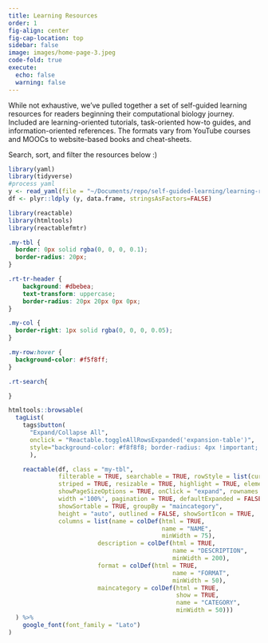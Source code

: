 ```yaml
---
title: Learning Resources
order: 1
fig-align: center
fig-cap-location: top
sidebar: false
image: images/home-page-3.jpeg
code-fold: true
execute:
  echo: false
  warning: false
---
```


While not exhaustive, we’ve pulled together a set of self-guided learning resources for readers beginning their computational biology journey. Included are learning-oriented tutorials, task-oriented how-to guides, and information-oriented references. The formats vary from YouTube courses and MOOCs to website-based books and cheat-sheets.


Search, sort, and filter the resources below :)


```r
library(yaml)
library(tidyverse)
#process yaml
y <- read_yaml(file = "~/Documents/repo/self-guided-learning/learning-resources.yaml")
df <- plyr::ldply (y, data.frame, stringsAsFactors=FALSE)
```

```r
library(reactable)
library(htmltools)
library(reactablefmtr)
```

```css
.my-tbl {
  border: 0px solid rgba(0, 0, 0, 0.1);
  border-radius: 20px;
}

.rt-tr-header {
    background: #dbebea;
    text-transform: uppercase;
    border-radius: 20px 20px 0px 0px;
}

.my-col {
  border-right: 1px solid rgba(0, 0, 0, 0.05);
}

.my-row:hover {
  background-color: #f5f8ff;
}

.rt-search{

}
```

```r
htmltools::browsable(
  tagList(
    tags$button(
      "Expand/Collapse All",
      onclick = "Reactable.toggleAllRowsExpanded('expansion-table')", 
      style="background-color: #f8f8f8; border-radius: 4px !important; border: 1; absolute: right"
      ),

    reactable(df, class = "my-tbl",
              filterable = TRUE, searchable = TRUE, rowStyle = list(cursor = "pointer"),
              striped = TRUE, resizable = TRUE, highlight = TRUE, elementId = "expansion-table",
              showPageSizeOptions = TRUE, onClick = "expand", rownames = FALSE,
              width ='100%', pagination = TRUE, defaultExpanded = FALSE,
              showSortable = TRUE, groupBy = "maincategory",
              height = "auto", outlined = FALSE, showSortIcon = TRUE,
              columns = list(name = colDef(html = TRUE, 
                                           name = "NAME",
                                           minWidth = 75), 
                         description = colDef(html = TRUE, 
                                              name = "DESCRIPTION", 
                                              minWidth = 200), 
                         format = colDef(html = TRUE, 
                                              name = "FORMAT", 
                                              minWidth = 50), 
                         maincategory = colDef(html = TRUE, 
                                               show = TRUE,
                                               name = "CATEGORY", 
                                               minWidth = 50)))
  ) %>%
    google_font(font_family = "Lato")
)
```